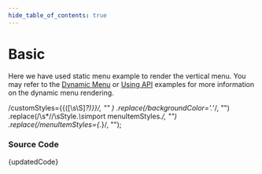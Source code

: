 ```yaml
---
hide_table_of_contents: true
---
```



# Basic

Here we have used static menu example to render the vertical menu. You may refer to the [Dynamic Menu](/docs/menu-examples/vertical-examples/menu-render/dynamic-menu) or [Using API](/docs/menu-examples/vertical-examples/menu-render/menu-with-api) examples for more information on the dynamic menu rendering.

  /customStyles=\{\{([\s\S]*?)\}\}/,
  ""
)
  .replace(/backgroundColor='.*'/, "")
  .replace(/\s*\/\/\sStyle.*\s*import menuItemStyles.*/, "")
  .replace(/menuItemStyles={.*}/, "");

<BrowserWindow url="/vertical-menu/vertical-nav/basic">
  <Provider>
    <Basic />
  </Provider>
</BrowserWindow>

### Source Code

<TsToJsCodeSnippet>{updatedCode}</TsToJsCodeSnippet>
